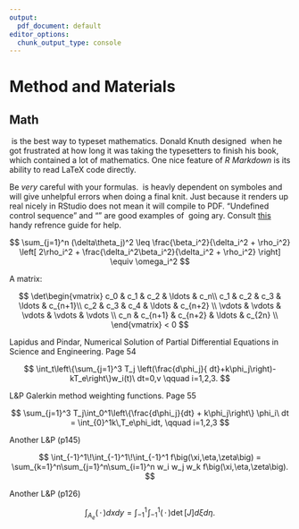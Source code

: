 ```yaml
---
output:
  pdf_document: default
editor_options:
  chunk_output_type: console
---
```


# Method and Materials {#method-and-materials}

## Math

\TeX\ is the best way to typeset mathematics.
Donald Knuth designed \TeX\ when he got frustrated at how long it was taking the typesetters to finish his book, which contained a lot of mathematics.
One nice feature of _R Markdown_ is its ability to read LaTeX code directly.

Be _very_ careful with your formulas.
\TeX\ is heavly dependent on symboles and will give unhelpful errors when doing a final knit.
Just because it renders up real nicely in RStudio does not mean it will compile to PDF.
"Undefined control sequence" and "" are good examples of \TeX\ going ary.
Consult [this](https://oeis.org/wiki/List_of_LaTeX_mathematical_symbols) handy refrence guide for help.

$$
\sum_{j=1}^n (\delta\theta_j)^2 \leq \frac{\beta_i^2}{\delta_i^2 + \rho_i^2} \left[ 2\rho_i^2 + \frac{\delta_i^2\beta_i^2}{\delta_i^2 + \rho_i^2} \right] \equiv \omega_i^2
$$

A matrix:

$$
\det\begin{vmatrix}
c_0 & c_1 & c_2 & \ldots & c_n\\
c_1 & c_2 & c_3 & \ldots & c_{n+1}\\
c_2 & c_3 & c_4 & \ldots & c_{n+2} \\
\vdots & \vdots & \vdots & \vdots &  \vdots \\
c_n & c_{n+1} & c_{n+2} & \ldots & c_{2n} \\
\end{vmatrix} < 0
$$


Lapidus and Pindar, Numerical Solution of Partial Differential Equations in Science and Engineering.
Page 54

$$
\int_t\left\{\sum_{j=1}^3 T_j \left(\frac{d\phi_j}{ dt}+k\phi_j\right)-kT_e\right\}w_i(t)\ dt=0,v \qquad i=1,2,3.
$$

L\&P  Galerkin method weighting functions.
Page 55

$$
\sum_{j=1}^3 T_j\int_0^1\left\{\frac{d\phi_j}{dt} + k\phi_j\right\} \phi_i\ dt
   = \int_{0}^1k\,T_e\phi_idt, \qquad i=1,2,3
$$

Another L\&P (p145)

$$
\int_{-1}^1\!\int_{-1}^1\!\int_{-1}^1 f\big(\xi,\eta,\zeta\big) = \sum_{k=1}^n\sum_{j=1}^n\sum_{i=1}^n w_i w_j w_k f\big(\xi,\eta,\zeta\big).
$$

Another L\&P (p126)

$$
\int_{A_e} (\,\cdot\,) dx dy = \int_{-1}^1\!\int_{-1}^1 (\,\cdot\,) \det[J] d\xi d\eta.
$$
